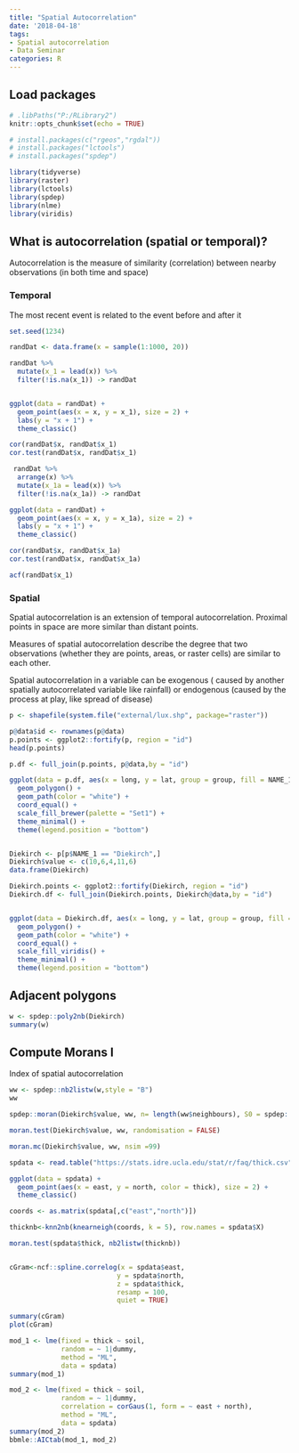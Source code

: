 ```yaml
---
title: "Spatial Autocorrelation"
date: '2018-04-18'
tags:
- Spatial autocorrelation
- Data Seminar
categories: R
---
```


## Load packages

```r
# .libPaths("P:/RLibrary2")
knitr::opts_chunk$set(echo = TRUE)

# install.packages(c("rgeos","rgdal"))
# install.packages("lctools")
# install.packages("spdep")

library(tidyverse)
library(raster)
library(lctools)
library(spdep)
library(nlme)
library(viridis)
```


## What is autocorrelation (spatial or temporal)?

Autocorrelation is the measure of similarity (correlation) between nearby observations (in both time and space)  

### Temporal 

The most recent event is related to the event before and after it


```r
set.seed(1234)

randDat <- data.frame(x = sample(1:1000, 20))

randDat %>% 
  mutate(x_1 = lead(x)) %>% 
  filter(!is.na(x_1)) -> randDat


ggplot(data = randDat) + 
  geom_point(aes(x = x, y = x_1), size = 2) +
  labs(y = "x + 1") +
  theme_classic()

cor(randDat$x, randDat$x_1)
cor.test(randDat$x, randDat$x_1)
```

```r
 randDat %>% 
  arrange(x) %>% 
  mutate(x_1a = lead(x)) %>% 
  filter(!is.na(x_1a)) -> randDat

ggplot(data = randDat) + 
  geom_point(aes(x = x, y = x_1a), size = 2) +
  labs(y = "x + 1") +
  theme_classic()

cor(randDat$x, randDat$x_1a)
cor.test(randDat$x, randDat$x_1a)

acf(randDat$x_1)
```

### Spatial
Spatial autocorrelation is an extension of temporal autocorrelation. Proximal points in space are more similar than distant points.  

Measures of spatial autocorrelation describe the degree that two observations (whether they are points, areas, or raster cells) are similar to each other.  

Spatial autocorrelation in a variable can be exogenous ( caused by another spatially autocorrelated variable like rainfall) or endogenous (caused by the process at play, like spread of disease) 

```r
p <- shapefile(system.file("external/lux.shp", package="raster"))

p@data$id <- rownames(p@data)
p.points <- ggplot2::fortify(p, region = "id")
head(p.points)

p.df <- full_join(p.points, p@data,by = "id")

ggplot(data = p.df, aes(x = long, y = lat, group = group, fill = NAME_1)) +
  geom_polygon() +
  geom_path(color = "white") + 
  coord_equal() +
  scale_fill_brewer(palette = "Set1") + 
  theme_minimal() + 
  theme(legend.position = "bottom")


Diekirch <- p[p$NAME_1 == "Diekirch",]
Diekirch$value <- c(10,6,4,11,6)
data.frame(Diekirch)

Diekirch.points <- ggplot2::fortify(Diekirch, region = "id")
Diekirch.df <- full_join(Diekirch.points, Diekirch@data,by = "id")


ggplot(data = Diekirch.df, aes(x = long, y = lat, group = group, fill = value)) +
  geom_polygon() +
  geom_path(color = "white") + 
  coord_equal() +
  scale_fill_viridis() + 
  theme_minimal() + 
  theme(legend.position = "bottom")

```

## Adjacent polygons

```r

w <- spdep::poly2nb(Diekirch)
summary(w)
```

## Compute Morans I

Index of spatial autocorrelation

```r
ww <- spdep::nb2listw(w,style = "B")
ww

spdep::moran(Diekirch$value, ww, n= length(ww$neighbours), S0 = spdep::Szero(ww))

moran.test(Diekirch$value, ww, randomisation = FALSE)

moran.mc(Diekirch$value, ww, nsim =99)

```

```r
spdata <- read.table("https://stats.idre.ucla.edu/stat/r/faq/thick.csv", header = TRUE, sep = ",")

ggplot(data = spdata) + 
  geom_point(aes(x = east, y = north, color = thick), size = 2) + 
  theme_classic()

coords <- as.matrix(spdata[,c("east","north")])

thicknb<-knn2nb(knearneigh(coords, k = 5), row.names = spdata$X)

moran.test(spdata$thick, nb2listw(thicknb))


cGram<-ncf::spline.correlog(x = spdata$east,
                           y = spdata$north,
                           z = spdata$thick,
                           resamp = 100,
                           quiet = TRUE)

summary(cGram)
plot(cGram)

mod_1 <- lme(fixed = thick ~ soil,
             random = ~ 1|dummy,
             method = "ML",
             data = spdata)
summary(mod_1)

mod_2 <- lme(fixed = thick ~ soil,
             random = ~ 1|dummy,
             correlation = corGaus(1, form = ~ east + north),
             method = "ML",
             data = spdata)
summary(mod_2)
bbmle::AICtab(mod_1, mod_2)

```



